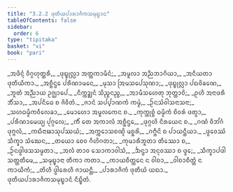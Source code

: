 ```yaml
---
title: "3.2.2 ᨴᩩᨲᩥᨿᨸᩣᩁᩣᨩᩥᨠᩈᨾᩩᨭ᩠ᨮᩣᨶ"
tableOfContents: false
sidebar:
  order: 6
type: "tipitaka"
basket: "vi"
book: "pari"
---
```



<DynamicBreadcrumb />

<Division number="259" book="pari">

<Paragraph number="1093" type="verses" book="pari">
_ᩋᨴᩥᨶ᩠ᨶᩴ ᩅᩥᨣ᩠ᨣᩉᩩᨲ᩠ᨲᩁᩥ,_  
_ᨴᩩᨭ᩠ᨮᩩᩃᩖᩣ ᩋᨲ᩠ᨲᨠᩣᨾᩥᨶᩴ;_  
_ᩋᨾᩪᩃᩣ ᩋᨬ᩠ᨬᨽᩣᨣᩥᨿᩣ,_  
_ᩋᨶᩥᨿᨲᩣ ᨴᩩᨲᩥᨿᩥᨠᩣ._  

</Paragraph>

<Paragraph number="1094" type="verses" book="pari">
_ᩋᨧ᩠ᨨᩥᨶ᩠ᨴᩮ ᨸᩁᩥᨱᩣᨾᨶᩮ,_  
_ᨾᩩᩈᩣ ᩒᨾᩈᨸᩮᩈᩩᨱᩣ;_  
_ᨴᩩᨭ᩠ᨮᩩᩃᩖᩣ ᨸᨳᩅᩦᨡᨱᩮ,_  
_ᨽᩪᨲᩴ ᩋᨬ᩠ᨬᩣᨿ ᩏᨩ᩠ᨫᩣᨸᩮ._  

</Paragraph>

<Paragraph number="1095" type="verses" book="pari">
_ᨶᩥᨠ᩠ᨠᨯ᩠ᨰᨶᩴ ᩈᩥᨬ᩠ᨧᨶᨬ᩠ᨧ,_  
_ᩋᩣᨾᩥᩈᩉᩮᨲᩩ ᨽᩩᨲ᩠ᨲᩣᩅᩦ;_  
_ᩑᩉᩥ ᩋᨶᩣᨴᩁᩥ ᨽᩥᩴᩈᩣ,_  
_ᩋᨸᨶᩥᨵᩮ ᨧ ᨩᩦᩅᩥᨲᩴ._  

</Paragraph>

<Paragraph number="1096" type="verses" book="pari">
_ᨩᩣᨶᩴ ᩈᨸ᩠ᨸᩣᨱᨠᩴ ᨠᨾ᩠ᨾᩴ,_  
_ᩐᨶᩈᩴᩅᩤᩈᨶᩣᩈᨶᩣ;_  
_ᩈᩉᨵᨾ᩠ᨾᩥᨠᩅᩥᩃᩮᨡᩣ,_  
_ᨾᩮᩣᩉᩮᩣ ᩋᨾᩪᩃᨠᩮᨶ ᨧ._  

</Paragraph>

<Paragraph number="1097" type="verses" book="pari">
_ᨠᩩᨠ᩠ᨠᩩᨧ᩠ᨧᩴ ᨵᨾ᩠ᨾᩥᨠᩴ ᨧᩦᩅᩁᩴ ᨴᨲ᩠ᩅᩣ,_  
_ᨸᩁᩥᨱᩣᨾᩮᨿ᩠ᨿ ᨸᩩᨣ᩠ᨣᩃᩮ;_  
_ᨠᩥᩴ ᨲᩮ ᩋᨠᩣᩃᩴ ᩋᨧ᩠ᨨᩥᨶ᩠ᨴᩮ,_  
_ᨴᩩᨣ᩠ᨣᩉᩦ ᨶᩥᩁᨿᩮᨶ ᨧ._  

</Paragraph>

<Paragraph number="1098" type="verses" book="pari">
_ᨣᨱᩴ ᩅᩥᨽᩘᨣᩴ ᨴᩩᨻ᩠ᨻᩃᩴ,_  
_ᨠᨳᩥᨶᩣᨹᩣᩈᩩᨸᩔᨿᩴ;_  
_ᩋᨠ᩠ᨠᩮᩣᩈᨧᨱ᩠ᨯᩦ ᨾᨧ᩠ᨨᩁᩦ,_  
_ᨣᨻ᩠ᨽᩥᨶᩦ ᨧ ᨸᩣᨿᨶ᩠ᨲᩥᨿᩣ._  

</Paragraph>

<Paragraph number="1099" type="verses" book="pari">
_ᨴ᩠ᩅᩮᩅᩔᩴ ᩈᩥᨠ᩠ᨡᩣ ᩈᩴᨥᩮᨶ,_  
_ᨲᨿᩮᩣ ᨧᩮᩅ ᨣᩥᩉᩦᨣᨲᩣ;_  
_ᨠᩩᨾᩣᩁᩥᨽᩪᨲᩣ ᨲᩥᩔᩮᩣ ᨧ,_  
_ᩐᨶᨴ᩠ᩅᩤᨴᩈᩈᨾ᩠ᨾᨲᩣ._  

</Paragraph>

<Paragraph number="1100" type="verses" book="pari">
_ᩋᩃᩴ ᨲᩣᩅ ᩈᩮᩣᨠᩣᩅᩤᩈᩴ,_  
_ᨨᨶ᩠ᨴᩣ ᩋᨶᩩᩅᩔᩣ ᨧ ᨴ᩠ᩅᩮ;_  
_ᩈᩥᨠ᩠ᨡᩣᨸᨴᩤ ᩈᨲ᩠ᨲᨲᩥᨾᩮ,_  
_ᩈᨾᩩᨭ᩠ᨮᩣᨶᩣ ᨲᩥᨠᩣ ᨠᨲᩣ._  

</Paragraph>

<Paragraph number="1101" type="verses" book="pari">
_ᨠᩣᨿᨧᩥᨲ᩠ᨲᩮᨶ ᨶ ᩅᩤᨧᩣ,_  
_ᩅᩤᨧᩣᨧᩥᨲ᩠ᨲᩴ ᨶ ᨠᩣᨿᩥᨠᩴ;_  
_ᨲᩦᩉᩥ ᨴ᩠ᩅᩤᩁᩮᩉᩥ ᨩᩣᨿᨶ᩠ᨲᩥ,_  
_ᨸᩣᩁᩣᨩᩥᨠᩴ ᨴᩩᨲᩥᨿᩴ ᨿᨳᩣ._  


</Paragraph>
</Division>

<Paragraph number="1102" type="center" book="pari">
ᨴᩩᨲᩥᨿᨸᩣᩁᩣᨩᩥᨠᩈᨾᩩᨭ᩠ᨮᩣᨶᩴ ᨶᩥᨭ᩠ᨮᩥᨲᩴ.
</Paragraph>